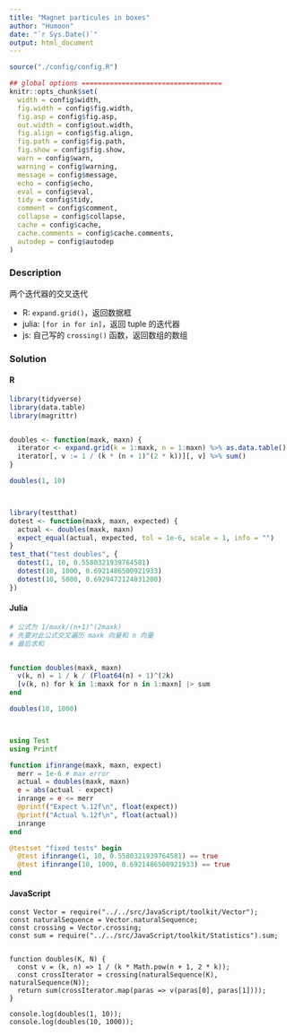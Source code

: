```yaml
---
title: "Magnet particules in boxes"
author: "Humoon"
date: "`r Sys.Date()`"
output: html_document
---
```



```r
source("./config/config.R")

## global options ===================================
knitr::opts_chunk$set(
  width = config$width,
  fig.width = config$fig.width,
  fig.asp = config$fig.asp,
  out.width = config$out.width,
  fig.align = config$fig.align,
  fig.path = config$fig.path,
  fig.show = config$fig.show,
  warn = config$warn,
  warning = config$warning,
  message = config$message,
  echo = config$echo,
  eval = config$eval,
  tidy = config$tidy,
  comment = config$comment,
  collapse = config$collapse,
  cache = config$cache,
  cache.comments = config$cache.comments,
  autodep = config$autodep
)
```



### Description

两个迭代器的交叉迭代

- R: `expand.grid()`，返回数据框
- julia: `[for in for in]`，返回 tuple 的迭代器
- js: 自己写的 `crossing()` 函数，返回数组的数组


### Solution

#### R
```r
library(tidyverse)
library(data.table)
library(magrittr)


doubles <- function(maxk, maxn) {
  iterator <- expand.grid(k = 1:maxk, n = 1:maxn) %>% as.data.table()
  iterator[, v := 1 / (k * (n + 1)^(2 * k))][, v] %>% sum()
}

doubles(1, 10)



library(testthat)
dotest <- function(maxk, maxn, expected) {
  actual <- doubles(maxk, maxn)
  expect_equal(actual, expected, tol = 1e-6, scale = 1, info = "")
}
test_that("test doubles", {
  dotest(1, 10, 0.5580321939764581)
  dotest(10, 1000, 0.6921486500921933)
  dotest(10, 5000, 0.6929472124031200)
})
```


#### Julia
```julia
# 公式为 1/maxk/(n+1)^(2maxk)
# 先要对此公式交叉遍历 maxk 向量和 n 向量
# 最后求和


function doubles(maxk, maxn)
  v(k, n) = 1 / k / (Float64(n) + 1)^(2k)
  [v(k, n) for k in 1:maxk for n in 1:maxn] |> sum
end

doubles(10, 1000)



using Test
using Printf

function ifinrange(maxk, maxn, expect)
  merr = 1e-6 # max error
  actual = doubles(maxk, maxn)
  e = abs(actual - expect)
  inrange = e <= merr
  @printf("Expect %.12f\n", float(expect))
  @printf("Actual %.12f\n", float(actual))
  inrange
end

@testset "fixed tests" begin
  @test ifinrange(1, 10, 0.5580321939764581) == true
  @test ifinrange(10, 1000, 0.6921486500921933) == true
end
```


#### JavaScript

```node
const Vector = require("../../src/JavaScript/toolkit/Vector");
const naturalSequence = Vector.naturalSequence;
const crossing = Vector.crossing;
const sum = require("../../src/JavaScript/toolkit/Statistics").sum;


function doubles(K, N) {
  const v = (k, n) => 1 / (k * Math.pow(n + 1, 2 * k));
  const crossIterator = crossing(naturalSequence(K), naturalSequence(N));
  return sum(crossIterator.map(paras => v(paras[0], paras[1])));
}

console.log(doubles(1, 10));
console.log(doubles(10, 1000));
```


